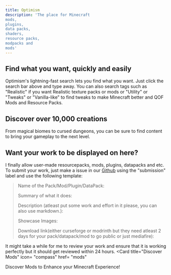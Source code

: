 ```yaml
---
title: Optimism
description: 'The place for Minecraft
mods,
plugins,
data packs,
shaders,
resource packs,
modpacks and
mods'
---
```


## Find what you want, quickly and easily
Optimism's lightning-fast search lets you find what you want. Just click the search bar above and type away. You can also search tags such as "Realistic" if you want Realistic texture packs or mods or "Utility" or "Tweaks" or "Vanilla-like" to find tweaks to make Minecraft better and QOF Mods and Resource Packs.

## **Discover over 10,000 creations**

From magical biomes to cursed dungeons, you can be sure to find content to bring your gameplay to the next level. 

## Want your work to be displayed on here?
I finally allow user-made resourcepacks, mods, plugins, datapacks and etc. To submit your work, just make a issue in our [Github](https://github.com/kn0xwya/unbound/issues/new) using the "submission" label and use the following template:

> Name of the Pack/Mod/Plugin/DataPack: 
>
> Summary of what it does: 
>
> Description (atleast put some work and effort in it please, you can also use markdown.):
>
> Showcase Images:
>
> Download link(either curseforge or modrinth but they need atleast 2 days for your pack/datapack/mod to go public or just mediafire):

It might take a while for me to review your work and ensure that it is working perfectly but it should get reviewed within 24 hours.
<CardGroup cols={2}>
  <Card 
    title="Discover Mods"
    icon= "compass"
    href= "mods"
  >
  Discover Mods to Enhance your Minecraft Experience!
  </Card>
</CardGroup>
